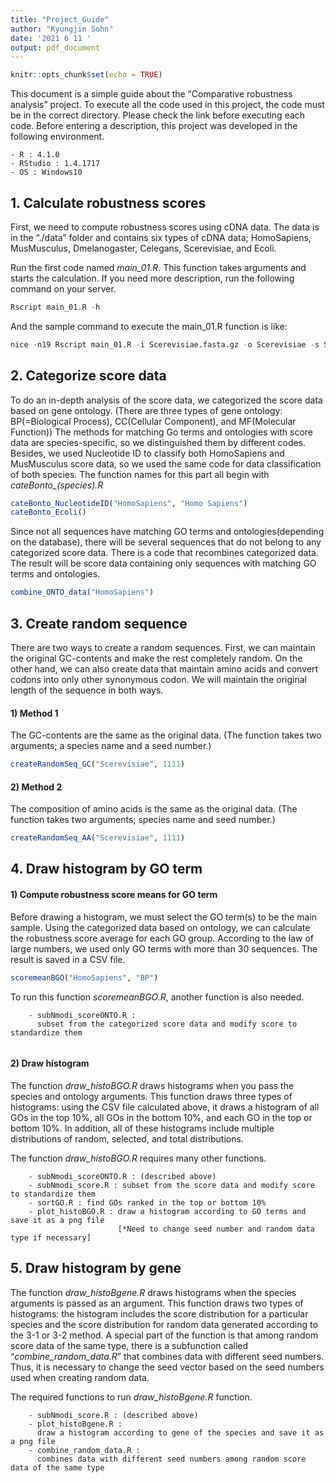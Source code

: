 ```yaml
---
title: "Project_Guide"
author: "Kyungjin Sohn"
date: '2021 6 11 '
output: pdf_document
---
```


```r
knitr::opts_chunk$set(echo = TRUE)
```

This document is a simple guide about the "Comparative robustness analysis" project. To execute all the code used in this project, the code must be in the correct directory. Please check the link before executing each code. Before entering a description, this project was developed in the following environment.

    - R : 4.1.0
    - RStudio : 1.4.1717
    - OS : Windows10    
    

## 1. Calculate robustness scores

First, we need to compute robustness scores using cDNA data. The data is in the "./data" folder and contains six types of cDNA data; HomoSapiens, MusMusculus, Dmelanogaster, Celegans, Scerevisiae, and Ecoli.

Run the first code named *main_01.R*. This function takes arguments and starts the calculation. If you need more description, run the following command on your server.

```r
Rscript main_01.R -h
```

And the sample command to execute the main_01.R function is like:

```r
nice -n19 Rscript main_01.R -i Scerevisiae.fasta.gz -o Scerevisiae -s Scerevisiae
```


## 2. Categorize score data 

To do an in-depth analysis of the score data, we categorized the score data based on gene ontology. (There are three types of gene ontology: BP(=Biological Process), CC(Cellular Component), and MF(Molecular Function)) The methods for matching Go terms and ontologies with score data are species-specific, so we distinguished them by different codes. Besides, we used Nucleotide ID to classify both HomoSapiens and MusMusculus score data, so we used the same code for data classification of both species. The function names for this part all begin with *cateBonto_(species).R*
```r
cateBonto_NucleotideID("HomoSapiens", "Homo Sapiens")
cateBonto_Ecoli()
```

Since not all sequences have matching GO terms and ontologies(depending on the database), there will be several sequences that do not belong to any categorized score data. There is a code that recombines categorized data. The result will be score data containing only sequences with matching GO terms and ontologies.
```r
combine_ONTO_data("HomoSapiens")
```


## 3. Create random sequence

There are two ways to create a random sequences. First, we can maintain the original GC-contents and make the rest completely random. On the other hand, we can also create data that maintain amino acids and convert codons into only other synonymous codon. We will maintain the original length of the sequence in both ways.

#### 1) Method 1\
The GC-contents are the same as the original data. (The function takes two arguments; a species name and a seed number.)
```r
createRandomSeq_GC("Scerevisiae", 1111)
```

#### 2) Method 2\
The composition of amino acids is the same as the original data. (The function takes two arguments; species name and seed number.)
```r
createRandomSeq_AA("Scerevisiae", 1111)
```


## 4. Draw histogram by GO term

#### 1) Compute robustness score means for GO term\
Before drawing a histogram, we must select the GO term(s) to be the main sample. Using the categorized data based on ontology, we can calculate the robustness score average for each GO group. According to the law of large numbers, we used only GO terms with more than 30 sequences. The result is saved in a CSV file.
```r
scoremeanBGO("HomoSapiens", "BP")
```

To run this function  *scoremeanBGO.R*, another function is also needed.

        - subNmodi_scoreONTO.R : 
          subset from the categorized score data and modify score to standardize them
        
#### 2) Draw histogram\
The function *draw_histoBGO.R* draws histograms when you pass the species and ontology arguments. This function draws three types of histograms: using the CSV file calculated above, it draws a histogram of all GOs in the top 10%, all GOs in the bottom 10%, and each GO in the top or bottom 10%. In addition, all of these histograms include multiple distributions of random, selected, and total distributions.\

The function *draw_histoBGO.R* requires many other functions.

        - subNmodi_scoreONTO.R : (described above)
        - subNmodi_score.R : subset from the score data and modify score to standardize them
        - sortGO.R : find GOs ranked in the top or bottom 10% 
        - plot_histoBGO.R : draw a histogram according to GO terms and save it as a png file
                            [*Need to change seed number and random data type if necessary]

## 5. Draw histogram by gene
The function *draw_histoBgene.R* draws histograms when the species arguments is passed as an argument. This function draws two types of histograms: the histogram includes the score distribution for a particular species and the score distribution for random data generated according to the 3-1 or 3-2 method. A special part of the function is that among random score data of the same type, there is a subfunction called "*combine_random_data.R*" that combines data with different seed numbers. Thus, it is necessary to change the seed vector based on the seed numbers used when creating random data.\

The required functions to run *draw_histoBgene.R* function.

        - subNmodi_score.R : (described above)
        - plot_histoBgene.R : 
          draw a histogram according to gene of the species and save it as a png file
        - combine_random_data.R : 
          combines data with different seed numbers among random score data of the same type
    
